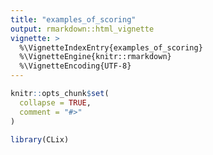 ```yaml
---
title: "examples_of_scoring"
output: rmarkdown::html_vignette
vignette: >
  %\VignetteIndexEntry{examples_of_scoring}
  %\VignetteEngine{knitr::rmarkdown}
  %\VignetteEncoding{UTF-8}
---
```


```r
knitr::opts_chunk$set(
  collapse = TRUE,
  comment = "#>"
)
```

```r
library(CLix)
```
